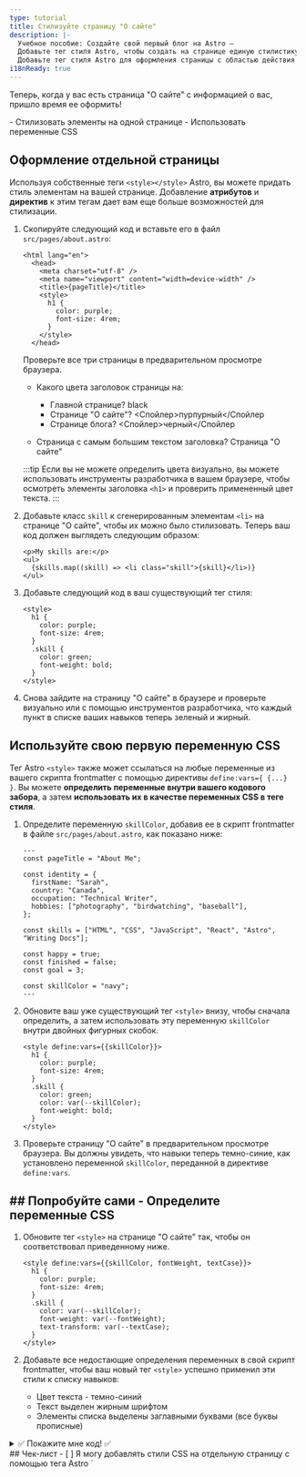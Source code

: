 ```yaml
---
type: tutorial
title: Стилизуйте страницу "О сайте"
description: |-
  Учебное пособие: Создайте свой первый блог на Astro —
  Добавьте тег стиля Astro, чтобы создать на странице единую стилистику
  Добавьте тег стиля Astro для оформления страницы с областью действия стилей
i18nReady: true
---
```



Теперь, когда у вас есть страница "О сайте" с информацией о вас, пришло время ее оформить!

<PreCheck>
  - Стилизовать элементы на одной странице
  - Использовать переменные CSS
</PreCheck>


## Оформление отдельной страницы

Используя собственные теги `<style></style>` Astro, вы можете придать стиль элементам на вашей странице. Добавление **атрибутов** и **директив** к этим тегам дает вам еще больше возможностей для стилизации.


1. Скопируйте следующий код и вставьте его в файл `src/pages/about.astro`:

    ```astro title="src/pages/about.astro" ins={6-11}
    <html lang="en">
      <head>
        <meta charset="utf-8" />
        <meta name="viewport" content="width=device-width" />
        <title>{pageTitle}</title>
        <style>
          h1 {
            color: purple;
            font-size: 4rem;
          }
        </style>
      </head>
    ```

     Проверьте все три страницы в предварительном просмотре браузера.
    
    - Какого цвета заголовок страницы на:

        - Главной странице?  <Spoiler>black</Spoiler>
        - Странице "О сайте"? <Спойлер>пурпурный</Спойлер
        - Странице блога? <Спойлер>черный</Спойлер

    - Страница с самым большим текстом заголовка? <Spoiler>Страница "О сайте"</Spoiler>

    :::tip
    Если вы не можете определить цвета визуально, вы можете использовать инструменты разработчика в вашем браузере, чтобы осмотреть элементы заголовка `<h1>` и проверить примененный цвет текста.
    :::

2. Добавьте класс `skill` к сгенерированным элементам `<li>` на странице "О сайте", чтобы их можно было стилизовать. Теперь ваш код должен выглядеть следующим образом:

    ```astro title="src/pages/about.astro" 'class="skill"'
    <p>My skills are:</p>
    <ul>
      {skills.map((skill) => <li class="skill">{skill}</li>)}
    </ul>
    ```

3. Добавьте следующий код в ваш существующий тег стиля:

    ```astro title="src/pages/about.astro" ins={6-9}
    <style>
      h1 {
        color: purple;
        font-size: 4rem;
      }
      .skill {
        color: green;
        font-weight: bold;
      }
    </style>
    ```



4. Снова зайдите на страницу "О сайте" в браузере и проверьте визуально или с помощью инструментов разработчика, что каждый пункт в списке ваших навыков теперь зеленый и жирный.

## Используйте свою первую переменную CSS

Тег Astro `<style>` также может ссылаться на любые переменные из вашего скрипта frontmatter с помощью директивы `define:vars={ {...} }`. Вы можете **определить переменные внутри вашего кодового забора**, а затем **использовать их в качестве переменных CSS в теге стиля**.

1. Определите переменную `skillColor`, добавив ее в скрипт frontmatter в файле `src/pages/about.astro`, как показано ниже:

    ```astro title="src/pages/about.astro" ins={17}
    ---
    const pageTitle = "About Me";

    const identity = {
      firstName: "Sarah",
      country: "Canada",
      occupation: "Technical Writer",
      hobbies: ["photography", "birdwatching", "baseball"],
    };

    const skills = ["HTML", "CSS", "JavaScript", "React", "Astro", "Writing Docs"];

    const happy = true;
    const finished = false;
    const goal = 3;
  
    const skillColor = "navy";
    ---
    ```

2. Обновите ваш уже существующий тег `<style>` внизу, чтобы сначала определить, а затем использовать эту переменную `skillColor` внутри двойных фигурных скобок.

    ```astro title="src/pages/about.astro" "define:vars={{skillColor}}" "var(--skillColor)" del={7} ins={8}
    <style define:vars={{skillColor}}> 
      h1 {
        color: purple;
        font-size: 4rem;
      }
      .skill {
        color: green;
        color: var(--skillColor);
        font-weight: bold;
      }
    </style>
    ```

3. Проверьте страницу "О сайте" в предварительном просмотре браузера. Вы должны увидеть, что навыки теперь темно-синие, как установлено переменной `skillColor`, переданной в директиве `define:vars`.

<Box icon="puzzle-piece">

## ## Попробуйте сами - Определите переменные CSS
 
 1. Обновите тег `<style>` на странице "О сайте" так, чтобы он соответствовал приведенному ниже. 

    ```astro title="src/pages/about.astro"
    <style define:vars={{skillColor, fontWeight, textCase}}>
      h1 {
        color: purple;
        font-size: 4rem;
      }
      .skill {
        color: var(--skillColor);
        font-weight: var(--fontWeight);
        text-transform: var(--textCase);
      }
    </style>
    ```
 
 2. Добавьте все недостающие определения переменных в свой скрипт frontmatter, чтобы ваш новый тег `<style>` успешно применил эти стили к списку навыков:
    - Цвет текста - темно-синий
    - Текст выделен жирным шрифтом
    - Элементы списка выделены заглавными буквами (все буквы прописные)

<details>
<summary>✅ Покажите мне код! ✅</summary>

```astro title="src/pages/about.astro" ins={18-19}
---
const pageTitle = "About Me";

const identity = {
  firstName: "Sarah",
  country: "Canada",
  occupation: "Technical Writer",
  hobbies: ["photography", "birdwatching", "baseball"],
};

const skills = ["HTML", "CSS", "JavaScript", "React", "Astro", "Writing Docs"];

const happy = true;
const finished = false;
const goal = 3;

const skillColor = "navy";
const fontWeight = "bold";
const textCase = "uppercase";
---
```
</details>

</Box>



<Box icon="check-list">
## Чек-лист

<Checklist>
- [ ] Я могу добавлять стили CSS на отдельную страницу с помощью тега Astro `<style>`.
- [ ] Я могу использовать переменные для стилизации элементов на странице.
</Checklist>
</Box>

### Ресурсы
- [Сравнение синтаксиса Astro и JSX](/ru/basics/astro-syntax/#отличия-между-astro-и-jsx)

- [Тег Astro `<style>`](/ru/guides/styling/#styling-in-astro)

- [CSS-переменные в Astro](/ru/guides/styling/#css-variables)